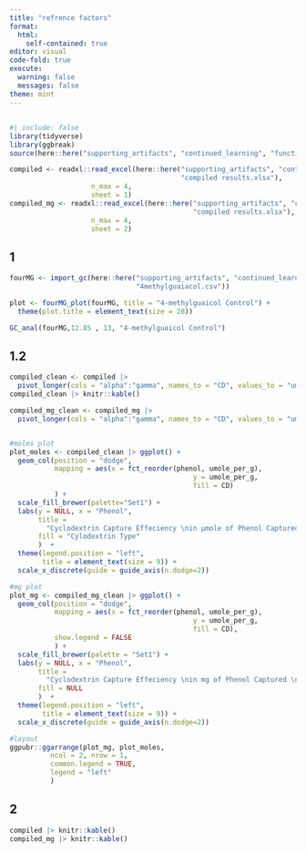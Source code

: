 ```yaml
---
title: "refrence factors"
format: 
  html:
    self-contained: true
editor: visual
code-fold: true
execute: 
  warning: false
  messages: false
theme: mint
---
```


## 

```r
#| include: false
library(tidyverse)
library(ggbreak)
source(here::here("supporting_artifacts", "continued_learning", "functions.R"))

compiled <- readxl::read_excel(here::here("supporting_artifacts", "continued_learning",
                                          "compiled results.xlsx"),
                    n_max = 4,
                    sheet = 1)
compiled_mg <- readxl::read_excel(here::here("supporting_artifacts", "continued_learning",
                                             "compiled results.xlsx"),
                    n_max = 4,
                    sheet = 2)
```

## 1

```r
fourMG <- import_gc(here::here("supporting_artifacts", "continued_learning",
                               "4methylguaiacol.csv"))

plot <- fourMG_plot(fourMG, title = "4-methylguaicol Control") +
  theme(plot.title = element_text(size = 28))

GC_anal(fourMG,12.85 , 13, "4-methylguaicol Control")
```

## 1.2

```r

compiled_clean <- compiled |> 
  pivot_longer(cols = "alpha":"gamma", names_to = "CD", values_to = "umole_per_g")
compiled_clean |> knitr::kable()

compiled_mg_clean <- compiled_mg |> 
  pivot_longer(cols = "alpha":"gamma", names_to = "CD", values_to = "umole_per_g")


#moles plot
plot_moles <- compiled_clean |> ggplot() +
  geom_col(position = "dodge", 
           mapping = aes(x = fct_reorder(phenol, umole_per_g), 
                                             y = umole_per_g, 
                                             fill = CD)
           ) +
  scale_fill_brewer(palette="Set1") + 
  labs(y = NULL, x = "Phenol",
       title = 
         "Cyclodextrin Capture Effeciency \nin µmole of Phenol Captured \nper g of Cyclodextrin (µmole / g)",
       fill = "Cylodextrin Type"
       )  + 
  theme(legend.position = "left",
        title = element_text(size = 9)) +
  scale_x_discrete(guide = guide_axis(n.dodge=2))

#mg plot 
plot_mg <- compiled_mg_clean |> ggplot() +
  geom_col(position = "dodge", 
           mapping = aes(x = fct_reorder(phenol, umole_per_g), 
                                             y = umole_per_g, 
                                             fill = CD),
           show.legend = FALSE
           ) +
  scale_fill_brewer(palette = "Set1") + 
  labs(y = NULL, x = "Phenol",
       title = 
         "Cyclodextrin Capture Effeciency \nin mg of Phenol Captured \nper g of Cyclodextrin (mg / g)",
       fill = NULL
       )  + 
  theme(legend.position = "left",
        title = element_text(size = 9)) +
  scale_x_discrete(guide = guide_axis(n.dodge=2)) 

#layout
ggpubr::ggarrange(plot_mg, plot_moles, 
          ncol = 2, nrow = 1, 
          common.legend = TRUE,
          legend = "left"
          )
```

## 2

```r

compiled |> knitr::kable()
compiled_mg |> knitr::kable()

```
